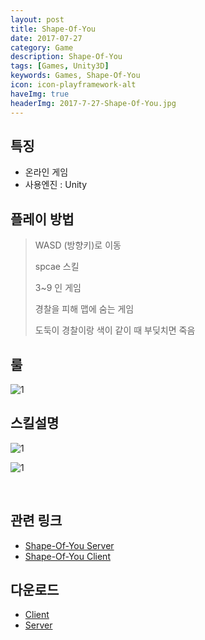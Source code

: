 ```yaml
---
layout: post
title: Shape-Of-You
date: 2017-07-27
category: Game
description: Shape-Of-You
tags: [Games, Unity3D]
keywords: Games, Shape-Of-You
icon: icon-playframework-alt
haveImg: true
headerImg: 2017-7-27-Shape-Of-You.jpg
---
```


## 특징

- 온라인 게임
- 사용엔진 : Unity

## 플레이 방법

> WASD (방향키)로 이동
>
> spcae 스킬
>
> 3~9 인 게임
>
> 경찰을 피해 맵에 숨는 게임
>
> 도둑이 경찰이랑 색이 같이 때 부딪치면 죽음

## 룰

![1](/img/2017-7-27-Shape-Of-You/Rule.png)

## 스킬설명

![1](/img/2017-7-27-Shape-Of-You/Police.png)

![1](/img/2017-7-27-Shape-Of-You/Thief.png)

<br />

## 관련 링크

- [Shape-Of-You Server](https://github.com/kyechan99/Shape-Of-You-Server)
- [Shape-Of-You Client](https://github.com/Lazyevilsquid/Shape-Of-You-Client)

## 다운로드

- [Client](https://github.com/Lazyevilsquid/Shape-Of-You-Client/releases)
- [Server](https://github.com/kyechan99/Shape-Of-You-Server/releases)
